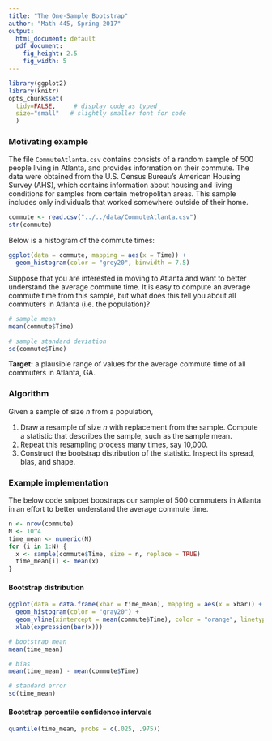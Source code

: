 ```yaml
---
title: "The One-Sample Bootstrap"
author: "Math 445, Spring 2017"
output:
  html_document: default
  pdf_document:
    fig_height: 2.5
    fig_width: 5
---
```


```r
library(ggplot2)
library(knitr)
opts_chunk$set(
  tidy=FALSE,     # display code as typed
  size="small"   # slightly smaller font for code
  )
```

### Motivating example

The file `CommuteAtlanta.csv` contains consists of a random sample of 500 people living in Atlanta, and provides information on their commute. The data were obtained from the U.S. Census Bureau's American Housing Survey (AHS), which contains information about housing and living conditions for samples from certain metropolitan areas. This sample includes only individuals that worked somewhere outside of their home.

```r
commute <- read.csv("../../data/CommuteAtlanta.csv")
str(commute)
```

Below is a histogram of the commute times:

```r
ggplot(data = commute, mapping = aes(x = Time)) + 
  geom_histogram(color = "grey20", binwidth = 7.5)
```

Suppose that you are interested in moving to Atlanta and want to better understand the average commute time. It is easy to compute an average commute time from this sample, but what does this tell you about all commuters in Atlanta (i.e. the population)?

```r
# sample mean
mean(commute$Time)

# sample standard deviation
sd(commute$Time)
```

**Target:** a plausible range of values for the average commute time of all commuters in Atlanta, GA.


### Algorithm

Given a sample of size $n$ from a population, 

1. Draw a resample of size $n$ with replacement from the sample. Compute a statistic that describes the sample, such as the sample mean. 
2. Repeat this resampling process many times, say 10,000. 
3. Construct the bootstrap distribution of the statistic. Inspect its spread, bias, and shape.

### Example implementation

The below code snippet boostraps our sample of 500 commuters in Atlanta in an effort to better understand the average commute time.

```r
n <- nrow(commute)
N <- 10^4
time_mean <- numeric(N)
for (i in 1:N) {
  x <- sample(commute$Time, size = n, replace = TRUE)
  time_mean[i] <- mean(x)
}
```

#### Bootstrap distribution

```r
ggplot(data = data.frame(xbar = time_mean), mapping = aes(x = xbar)) + 
  geom_histogram(color = "gray20") + 
  geom_vline(xintercept = mean(commute$Time), color = "orange", linetype = 2) + 
  xlab(expression(bar(x)))
```

```r
# bootstrap mean
mean(time_mean)                     

# bias
mean(time_mean) - mean(commute$Time)

# standard error
sd(time_mean)                     
```

#### Bootstrap percentile confidence intervals

```r
quantile(time_mean, probs = c(.025, .975))
```
